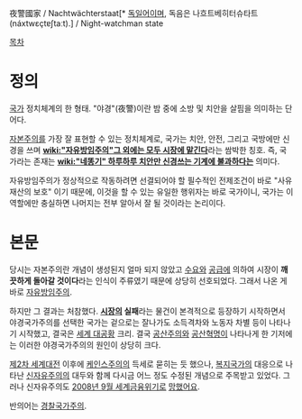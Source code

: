 夜警國家 / Nachtwächterstaat[* [[독일어]]이며, 독음은 나흐트베히터슈타트({{{[}}}náxtwɛçtɐ∫taːt{{{]}}}).] / Night-watchman state

[[목차]]
= 정의 =
[[국가]] 정치체계의 한 형태. "야경"(夜警)이란 밤 중에 소방 및 치안을 살핌을 의미하는 단어다.

[[자본주의]]를 가장 잘 표현할 수 있는 정치체계로, 국가는 치안, 안전, 그리고 국방에만 신경을 쓰며 '''[[wiki:"자유방임주의"그 외에는 모두 시장에 맡긴다]]'''라는 쌈박한 칭호. 즉, 국가라는 존재는 '''[[wiki:"네똥기" 하루하루 치안만 신경쓰는 기계에 불과하다는]]''' 의미다.

자유방임주의가 정상적으로 작동하려면 선결되어야 할 필수적인 전제조건이 바로 "사유재산의 보호" 이기 때문에, 이것을 할 수 있는 유일한 행위자는 바로 국가이니, 국가는 이 역할에만 충실하면 나머지는 전부 알아서 잘 될 것이라는 논리이다.
= 본문 =
당시는 자본주의란 개념이 생성된지 얼마 되지 않았고 [[수요]]와 [[공급]]에 의하여 시장이 '''깨끗하게 돌아갈 것이다'''라는 인식이 주류였기 때문에 상당히 선호되었다. 그래서 나온 게 바로 [[자유방임주의]]. 

하지만 그 결과는 처참했다. '''[[시장]]의 실패'''라는 물건이 본격적으로 등장하기 시작하면서 야경국가주의를 선택한 국가는 겉으로는 잘나가도 소득격차와 노동자 차별 등이 나타나기 시작했고, 결국은 [[세계 대공황]] 크리. 결국 [[공산주의]]와 [[공산혁명]]이 나타나게 한 기저에는 이러한 야경국가주의의 원인이 상당히 크다.

[[제2차 세계대전]] 이후에 [[케인스]]주의의 득세로 묻히는 듯 했으나, [[복지국가]]의 대응으로 나타난 [[신자유주의]]의 대두와 함께 다시금 어느 정도 수정된 개념으로 주목받고 있었다. 그러나 신자유주의도 [[2008년 9월 세계금융위기]]로 [[망했어요]]. 

반의어는 [[경찰국가주의]]. 

